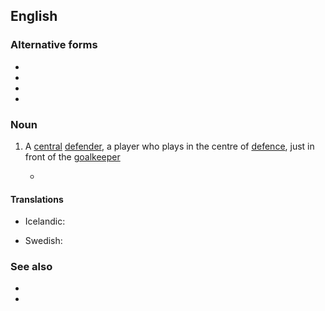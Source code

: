 {{also|centreback|centre back}}

==English==

===Alternative forms===
* {{l|en|centerback}}
* {{l|en|center-back}}
* {{l|en|center back}}
* {{l|en|centreback}}

===Noun===
{{en-noun|head=[[centre]]-[[back]]}}

# {{lb|en|soccer}} A [[central]] [[defender]], a player who plays in the centre of [[defence]], just in front of the [[goalkeeper]]
#* {{quote-journal
|date=March 1, 2011
|author=Phil McNulty
|title=Chelsea 2 - 1 Man Utd
|work=BBC
|url=http://news.bbc.co.uk/sport2/hi/football/eng_prem/9405635.stm
|page=
|passage=Ferguson was incensed as referee Martin Atkinson pointed to the spot - and United's sense of injustice deepened when Nemanja Vidic was sent off in stoppage time after receiving a second yellow card for a foul on Ramires, ruling the '''centre-back''' out of the visit to Liverpool on Sunday.}}

====Translations====
{{trans-top|a central defender}}
* Icelandic: {{t|is|miðvörður|m}}
{{trans-mid}}
* Swedish: {{t+|sv|mittback|c}}
{{trans-bottom}}

===See also===
* {{l|en|full-back}}
* {{l|en|wing-back}}